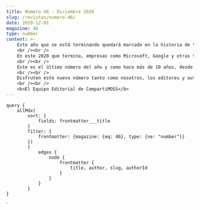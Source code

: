 ```yaml
---
title: Número 46 - Diciembre 2020
slug: /revistas/numero-46/
date: 2020-12-01
magazine: 46
type: number
content: >-
    Este año que se está terminando quedará marcado en la historia de todos nosotros. En este 2020 que se está yendo nos azotó una pandemia mundial, el mundo se vio envuelto en una lucha contra un virus que nos desbastó, nos aisló y nos encerró en nuestras propias prisiones, nuestras casas. A lo largo de todos estos meses muchas personas perdieron seres queridos sin poder despedirse, otras se pusieron el uniforme que les correspondía y salieron a dar pelea a este virus que nos estaba ganando, y hoy en día nos sigue ganando; a todos ellos queremos darles las gracias, ¡gracias por su lucha incondicional!
    <br /><br />
    En este 2020 que termina, empresas como Microsoft, Google y otras tantas, dejaron sus intereses de lado y pusieron su estructura de servicios a disposición de cada uno de nosotros. Sin ir más lejos, Microsoft, cuando el virus empezó hacer estragos a nivel mundial, libero Microsoft Teams para que todos, estuviéramos donde estuviéramos, pudiéramos estar conectados, comunicados y trabajar de forma remota. El teletrabajo, en menos de una semana, se transformó en una modalidad mundial para todos. Y muchas empresas, que jamás pensaron en implementar está forma de trabajar, tuvieron que adaptarse rápidamente, y a través de los servicios de la nube encontraron la solución.
    <br /><br />
    Este es el último número del año y como hace más de 10 años, desde el equipo de CompartiMOSS queremos desearles que terminen este 2020 lo mejor posible y que el 2021 sea un año diferente, nos encuentre a todos más unidos.
    <br /><br />
    Disfruten este nuevo número tanto como nosotros, los editores y autores, disfrutamos creándolo. 
    <br /><br />
    <b>​El Equipo Editorial de CompartiMOSS</b>
---
```



<NumberHeader frontmatter={props.pageContext.frontmatter} />

<ViewArticles articles={props.data.allMdx} title="Índice" />

<ViewPartners />

    query {
        allMdx(    
            sort: {
                fields: frontmatter___title
            }
            filter: {
                frontmatter: {magazine: {eq: 46}, type: {ne: "number"}}
            }) 
            {
                edges {
                    node {
                        frontmatter {
                            title, author, slug, authorId
                        }      
                    }
                }
            }
    }
`
